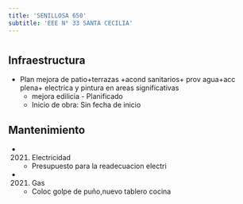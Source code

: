 ```yaml
---
title: 'SENILLOSA 650'
subtitle: 'EEE N° 33 SANTA CECILIA'
---
```


#
## Infraestructura

* Plan mejora de patio+terrazas +acond sanitarios+ prov agua+acc plena+ electrica y pintura en areas significativas 
    + mejora edilicia - Planificado 
    + Inicio de obra: Sin fecha de inicio 






## Mantenimiento

*  (2021) Electricidad 
    + Presupuesto para la readecuacion electri

*  (2021) Gas 
    + Coloc golpe de puño,nuevo tablero cocina



